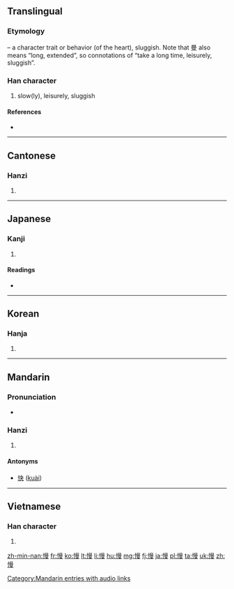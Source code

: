==Translingual==
{{stroke order|strokes=14}}

===Etymology===
{{Han compound|心|alt1=忄|t1=heart|曼|ls=psc|c1=s|c2=p}} – a character trait or behavior (of the heart), sluggish. Note that 曼 also means “long, extended”, so connotations of “take a long time, leisurely, sluggish”.

===Han character===
{{Han char|rn=61|rad=心|as=11|sn=14|four=9604<sub>7</sub>|canj=心日田水 (PAWE)}}

# slow(ly), leisurely, sluggish

====References====
* {{Han ref|kx=0399.120|dkj=11110|dj=0738.290|hdz=42346.010|uh=6162|ud=24930|bh=BA43|bd=47683}}

----

==Cantonese==

===Hanzi===
{{yue-hanzi|jyut=|y=maan6}}

# {{defn|lang=yue|sort=心11}}

----

==Japanese==

===Kanji===
{{ja-kanji|grade=c|rs=心11}}

# {{defn|lang=ja|sort=心11}}

====Readings====
* {{ja-readings|on=[[まん]] (man)|kun=[[おこたる]] (okotaru), [[あなどる]] (anadoru), [[おごる]] (ogoru)}}

----

==Korean==

===Hanja===
{{ko-hanja|hangeul=만|eumhun=|rv=man|mr=man|y=man}}

# {{defn|lang=ko|sort=心11}}

----

==Mandarin==

===Pronunciation===
* {{audio|zh-màn.ogg|audio}}

===Hanzi===
{{cmn-hanzi|pin=[[màn]] ([[man4]])|wg=man<sup>4</sup>}}
# {{defn|lang=cmn|sort=心11}}

====Antonyms====
*[[快]] ([[kuài]])

[[Category:Mandarin entries with audio links]]

----

==Vietnamese==

===Han character===
{{vi-hantu|[[mạn]], [[mắn]]|rs=心11}}

# {{defn|lang=vi|sort=心11}}

[[zh-min-nan:慢]]
[[fr:慢]]
[[ko:慢]]
[[lt:慢]]
[[li:慢]]
[[hu:慢]]
[[mg:慢]]
[[fj:慢]]
[[ja:慢]]
[[pl:慢]]
[[ta:慢]]
[[uk:慢]]
[[zh:慢]]